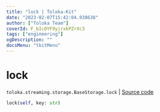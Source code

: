 ```yaml
---
title: "lock | Toloka-Kit"
date: "2023-02-07T15:42:04.938638"
author: ["Toloka Team"]
coverId: F_bIcOYF9yjrxkPZrXc3
tags: ["engineering"]
ogDescription: ""
docsMenu: "tkitMenu"
---
```


# lock
`toloka.streaming.storage.BaseStorage.lock` | [Source code](https://github.com/Toloka/toloka-kit/blob/v1.1.3/src/streaming/storage.py#L28)

```python
lock(self, key: str)
```